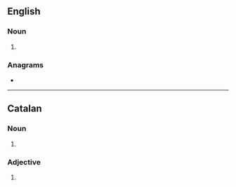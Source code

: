==English==

===Noun===
{{head|en|noun form}}

# {{plural of|intercessor|lang=en}}

===Anagrams===
* {{anagrams|en|a=ceeinorrssst|intercrosses}}

----

==Catalan==

===Noun===
{{head|ca|noun form}}

# {{plural of|ca|intercessor}}

===Adjective===
{{head|ca|adjective form}}

# {{masculine plural of|ca|intercessor}}